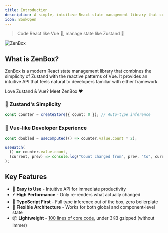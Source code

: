 ```yaml
---
title: Introduction
description: A simple, intuitive React state management library that combines the best of Vue and Zustand
icon: BookOpen
---
```


> Code React like Vue 💚, manage state like Zustand 🐻

![ZenBox](/banners/default.png)

## What is ZenBox?

ZenBox is a modern React state management library that combines the simplicity of Zustand with the reactive patterns of Vue. It provides an intuitive API that feels natural to developers familiar with either framework.

Love Zustand & Vue? Meet ZenBox ❤️

### 🐻 Zustand's Simplicity

```ts
const counter = createStore({ count: 0 }); // Auto-type inference
```

### 💚 Vue-like Developer Experience

```ts
const doubled = useComputed(() => counter.value.count * 2);

useWatch(
  () => counter.value.count,
  (current, prev) => console.log("Count changed from", prev, "to", current)
);
```

## Key Features

- 🚀 **Easy to Use** - Intuitive API for immediate productivity
- ⚡ **High Performance** - Only re-renders what actually changed
- 💪 **TypeScript First** - Full type inference out of the box, zero boilerplate
- 🎯 **Flexible Architecture** - Works for both global and component-level state
- 📦 **Lightweight** - [100 lines of core code](../blog/react-state-management-in-100-lines), under 3KB gzipped (without Immer)
